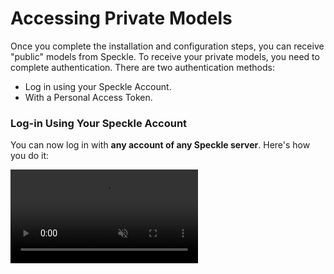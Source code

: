 # Accessing Private Models

Once you complete the installation and configuration steps, you can receive "public" models from Speckle. To receive your private models, you need to complete authentication. There are two authentication methods:

- Log in using your Speckle Account.
- With a Personal Access Token.

### **Log-in Using Your Speckle Account**

You can now log in with **any account of any Speckle server**. Here's how you do it:

<Frame>
<video autoPlay loop muted src="/images/legacy/powerbi/3-login.mp4" alt="Login demonstration" />
</Frame>

1. First, paste the URL of the private model you want to receive and click "OK".
2. Select the "Server URL" option in the credentials pop-up. In our case, it is "**app.speckle.systems**".
3. Then press the "**Sign in**" button. This will open a pop-up window prompting you to log into your account and allow the Power BI app to access your user data. This grants `read-only` access, as recommended by Power BI guidelines.

Once the app has been granted access, Power BI will continue fetching the data.

### With a Personal Access Token

Another way of authenticating is with a "Personal Access Token". Tokens are a form of authentication to grant users secure access to their projects and models.


1. Go to your profile on your Speckle server. We'll use Speckle's free server: https://app.speckle.systems/profile
2. Under Developer Settings, Create a `New Token`.
3. Give it a descriptive name (such as Power BI Connector), check every option under Scopes, and click `Save`.
4. This will create a token for you. Make sure you copy it. It is the first and last time you'll be able to see this token. Treat it as a _Password,_ and do not share it with anyone.
5. Go to **Power BI > Options and Settings > Data source settings.**
6. Go to **Global Permissions** and select your Speckle server.
7. After selecting a server, follow **Edit Permissions > Edit > Private Model.** Paste your *Token* into `Personal Access Token` input.

That's it! Now, Power BI will continue fetching your private data from the Speckle server.

<Tip>
Delete existing servers if you have trouble seeing your server under Data sources. Return to the Speckle Connector and try to receive the same model/version. You'll have the option to add it from there.
</Tip> 